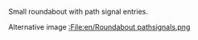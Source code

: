 Small roundabout with path signal entries.

Alternative image [[:File:en/Roundabout pathsignals.png]]